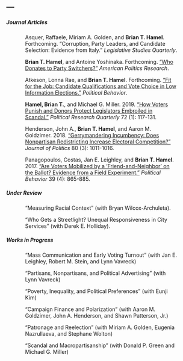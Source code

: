 ---
---

<link rel="stylesheet" href="styles.css" type="text/css">
<link rel="stylesheet" href="site_libs/academicons-1.8.6/css/academicons.css" type="text/css">

##### Journal Articles

<p style="margin-left:50px; margin-right:50px;">
Asquer, Raffaele, Miriam A. Golden, and **Brian T. Hamel**. Forthcoming. "Corruption, Party Leaders, and Candidate Selection: Evidence from Italy." *Legislative Studies Quarterly*.
</p>

<p style="margin-left:50px; margin-right:50px;">
**Brian T. Hamel**, and Antoine Yoshinaka. Forthcoming. ["Who Donates to Party Switchers?"](https://journals.sagepub.com/doi/full/10.1177/1532673X19858336) *American Politics Research*.
</p>

<p style="margin-left:50px; margin-right:50px;">
Atkeson, Lonna Rae, and **Brian T. Hamel**. Forthcoming. ["Fit for the Job: Candidate Qualifications and Vote Choice in Low Information Elections."](https://link.springer.com/article/10.1007/s11109-018-9486-0) *Political Behavior*.
</p>

<p style="margin-left:50px; margin-right:50px;">
**Hamel, Brian T.**, and Michael G. Miller. 2019. ["How Voters Punish and Donors Protect Legislators Embroiled in Scandal."](https://journals.sagepub.com/doi/full/10.1177/1065912918781044) *Political Research Quarterly* 72 (1): 117-131.
</p>

<p style="margin-left:50px; margin-right:50px;">
Henderson, John A., **Brian T. Hamel**, and Aaron M. Goldzimer. 2018. ["Gerrymandering Incumbency: Does Nonpartisan Redistricting Increase Electoral Competition?"](https://www.journals.uchicago.edu/doi/abs/10.1086/697120) *Journal of Politics* 80 (3): 1011-1016.
</p>

<p style="margin-left:50px; margin-right:50px;">
Panagopoulos, Costas, Jan E. Leighley, and **Brian T. Hamel**. 2017. ["Are Voters Mobilized by a 'Friend-and-Neighbor' on the Ballot? Evidence from a Field Experiment."](https://link.springer.com/article/10.1007/s11109-016-9383-3) *Political Behavior* 39 (4): 865-885.
</p>

##### Under Review

<p style="margin-left:50px; margin-right:50px;">
"Measuring Racial Context" (with Bryan Wilcox-Archuleta). 
</p>

<p style="margin-left:50px; margin-right:50px;">
"Who Gets a Streetlight? Unequal Responsiveness in City Services" (with Derek E. Holliday). 
</p>

##### Works in Progress

<p style="margin-left:50px; margin-right:50px;">
"Mass Communication and Early Voting Turnout" (with Jan E. Leighley, Robert M. Stein, and Lynn Vavreck)
</p>

<p style="margin-left:50px; margin-right:50px;">
"Partisans, Nonpartisans, and Political Advertising" (with Lynn Vavreck)
</p>

<p style="margin-left:50px; margin-right:50px;">
"Poverty, Inequality, and Political Preferences" (with Eunji Kim)
</p>

<p style="margin-left:50px; margin-right:50px;">
"Campaign Finance and Polarization" (with Aaron M. Goldzimer, John A. Henderson, and Shawn Patterson, Jr.)
</p>

<p style="margin-left:50px; margin-right:50px;">
"Patronage and Reelection" (with Miriam A. Golden, Eugenia Nazrullaeva, and Stephane Wolton)
</p>

<p style="margin-left:50px; margin-right:50px;">
"Scandal and Macropartisanship" (with Donald P. Green and Michael G. Miller)
</p>


